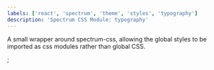```yaml
---
labels: ['react', 'spectrum', 'theme', 'styles', 'typography']
description: 'Spectrum CSS Module: typography'
---
```



A small wrapper around spectrum-css, allowing the global
styles to be imported as css modules rather than global CSS.

<CSSModulePreview styles={styles} />;
